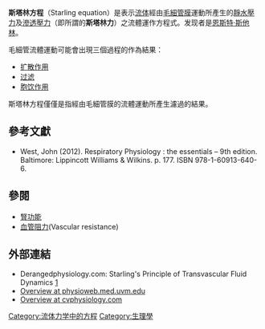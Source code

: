 '''斯塔林方程'''（Starling equation）是表示[[流体|流体]]經由[[微血管|毛細管膜]]運動所產生的[[流体静力学|靜水壓力]]及[[膠體滲透壓|滲透壓力]]（即所謂的'''斯塔林力'''）之流體運作方程式。发现者是[[恩斯特·斯他林|恩斯特·斯他林]]。

毛細管流體運動可能會出現三個過程的作為結果：
* [[扩散作用|扩散作用]]
* [[过滤|过滤]]
* [[胞饮作用|胞饮作用]]

斯塔林方程僅僅是指經由毛細管膜的流體運動所產生濾過的結果。<!--In the glomerular capillaries, there is a net fluid filtration of 125 ml/min (about 180 litres/day). In the rest of the body's capillaries, there is a total net transcapillary fluid movement of 20 ml/min (about 28.8 litres/day) as a result of filtration. This is several orders of magnitude lower than the total diffusional water flux at the capillary membrane, as that is about 80,000 litres/day{{citation needed|date=December 2012}}.

The Starling equation was formulated in 1896 by the British physiologist [[Ernest_Starling|Ernest Starling]], also known for the [[Frank–Starling_law_of_the_heart|Frank–Starling law of the heart]].-->
<!--
==方程==
[[Image:StarlingEquation.svg|thumb]]The Starling equation reads as follows:

:<math>\ J_v = K_\mathrm{f} ( [P_\mathrm{c} - P_\mathrm{i}] - \sigma[\pi_\mathrm{c} - \pi_\mathrm{i}] )</math><ref>{{cite book|last=West|first=John|title=Respiratory Physiology : the essentials – 9th edition|year=2012|publisher=Lippincott Williams & Wilkins|location=Baltimore|isbn=978-1-60913-640-6|page=177}}</ref>

where:{{anchor|variables}}

* <math> J_v </math> is the net fluid movement between compartments.
* <math> [P_\mathrm{c} - P_\mathrm{i}] - \sigma[\pi_\mathrm{c} - \pi_\mathrm{i}] </math> is the net driving force,
** ''P''<sub>c</sub> is the capillary [[hydrostatic_pressure|hydrostatic pressure]]
** ''P''<sub>i</sub> is the interstitial hydrostatic pressure
** ''π''<sub>c</sub> is the capillary [[oncotic_pressure|oncotic pressure]]
** ''π''<sub>i</sub> is the interstitial oncotic pressure
** ''K''<sub>f</sub> is the filtration coefficient – a proportionality constant
** ''σ'' is the reflection coefficient

By convention, outward force is defined as positive, and inward force is defined as negative.  The solution to the equation is known as the net filtration or net fluid movement (''J''<sub>''v''</sub>). If positive, fluid will tend to ''leave'' the capillary (filtration). If negative, fluid will tend to ''enter'' the capillary (absorption). This equation has a number of important physiologic implications, especially when pathologic processes grossly alter one or more of the variables. Note that previously it was believed that at steady state the arterial capillaries filter fluid and the venous capillaries reabsorb it, as shown by the diagram. Though many physiology textbooks still use this misconception, modern evidence shows that in most cases venular blood pressure exceeds the opposing pressure, thus maintaining a positive outward force. This indicates that capillaries are normally in a state of filtration along their entire length.<ref>Levick J.R., Introduction to Cardiovascular Physiology. Oxford Press, 2003, pp. 179–180.</ref>

Pressures are often measured in [[mmHg|millimetres of mercury]] (mmHg), and the filtration coefficient in millilitres per minute per millimetre of mercury (ml·min<sup>−1</sup>·mmHg<sup>−1</sup>).

In essence the equation says that the net filtration (''J''<sub>''v''</sub>) is proportional to the net driving force. The first four variables in the list above are the forces that contribute to the net driving force.

===濾過係數===
The '''filtration coefficient''' is the constant of proportionality. A high value indicates a highly water permeable capillary. A low value indicates a low capillary permeability.

The filtration coefficient is the product of two components:
* capillary surface area
* capillary hydraulic conductance

===反射係數===
The '''reflection coefficient''' (σ) is often thought of as a correction factor. The idea is that the difference in oncotic pressures contributes to the net driving force because most capillaries in the body are fairly impermeable to the large molecular weight proteins. (The term ''[[ultrafiltration|ultrafiltration]]'' is usually used to refer to this situation where the large molecules are retained by a semipermeable membrane but water and low molecular weight solutes can pass through the membrane).

Many body capillaries do have a small permeability to proteins (such as [[albumins|albumins]]). This small protein leakage has two important effects:
* The [[interstitial_fluid|interstitial fluid]] oncotic pressure is higher than it would otherwise be in that tissue
* Not all of the protein present is effective in retaining water so the ''effective capillary oncotic pressure'' is lower than the measured capillary oncotic pressure.

Both these effects decrease the contribution of the oncotic pressure gradient to the net driving force. The reflection coefficient (σ) is used to correct the magnitude of the measured gradient to 'correct for' the ineffectiveness of some of the oncotic pressure gradient. It can have a value from 0 up to 1.

* [[Glomerular_capillaries|Glomerular capillaries]] have a reflection coefficient close to 1 as normally no protein crosses into the glomerular filtrate.
* In contrast, [[hepatic_sinusoids|hepatic sinusoids]] have a low reflection coefficient as they are quite permeable to protein. This is advantageous because albumin is produced in [[hepatocytes|hepatocytes]] and can relatively freely pass from these cells into the blood in the sinusoids. The predominant pathway for albumin and other proteins to enter the circulation is via the lymph.

===近似值===
Following are approximated values for the variables in the equation for both arterioles and venules:

{| class="wikitable"
|-
!Location
!''P''<sub>c</sub> (mmHg)<ref name=boron>{{cite book |author=Boron, Walter F. |title=Medical Physiology: A Cellular And Molecular Approaoch |publisher=Elsevier/Saunders |location= |pages= |isbn=1-4160-2328-3 |oclc= |doi=}}</ref>
!''P''<sub>i</sub> (mmHg)<ref name=boron/>
!''σπ''<sub>c</sub> (mmHg)<ref name=boron/>
!''σπ''<sub>i</sub> (mmHg)<ref name=boron/>
|-
| [[arteriole|arteriolar]] end of [[capillary|capillary]] || +35 || −2 || +28 || +0.1 
|-
| [[venule|venular]] end of capillary || +15 || −2 || +28 || +3
|}
Some albumin escapes from the capillaries and enters the interstitial fluid where it would produce a flow of water equivalent to that produced by a hydrostatic pressure of +3 mmHg. Thus, the difference in protein concentration would produce a flow of fluid into the vessel at the venous end equivalent to 28 − 3 = 25 mmHg of hydrostatic pressure. The total oncotic pressure present at the venous end could be considered as +25 mmHg.

In the beginning (arteriolar end) of a [[capillary|capillary]], there is a net driving force (<math> [P_\mathrm{c} - P_\mathrm{i}] - \sigma[\pi_\mathrm{c} - \pi_\mathrm{i}]</math>) outwards from the capillary of +9 mmHg. In the end (venular end), on the other hand, there is a net driving force of −8 mmHg.

Assuming that the net driving force declines linearly, then there is a mean net driving force outwards from the capillary as a whole, which also results in that more fluid exits a capillary than re-enters it. The [[lymphatic_system|lymphatic system]] drains this excess.

==臨床應用價值==
The principles behind the equation are considered useful for explaining physiological phenomena happening at the capillary (e.g. the formation of edema), but the impossibility of easily measuring all six variables together in actual patients makes it more difficult to apply it in daily practice.{{Citation needed|date=April 2010}}

Research data has suggested that the Starling equation may not accurately reflect physiological processes at a capillary level, and that it needs to be modified to include the role of the [[glycocalyx|glycocalyx]].<ref>{{cite journal|last=Woodcock|first=T. E.|author2=Woodcock, T. M. |title=Revised Starling equation and the glycocalyx model of transvascular fluid exchange: an improved paradigm for prescribing intravenous fluid therapy|journal=British Journal of Anaesthesia|date=29 January 2012|volume=108|issue=3|pages=384–394|doi=10.1093/bja/aer515|pmid=22290457|url=http://bja.oxfordjournals.org/content/108/3/384}}</ref>
-->

==參考文獻==
{{refbegin}}
*West, John (2012). Respiratory Physiology : the essentials – 9th edition. Baltimore: Lippincott Williams & Wilkins. p. 177. ISBN 978-1-60913-640-6.
{{refend}}

==參閱==
* [[腎功能|腎功能]]
*[[血管阻力|血管阻力]](Vascular resistance)

==外部連結==
*Derangedphysiology.com: Starling's Principle of Transvascular Fluid Dynamics [http://www.derangedphysiology.com/main/core-topics-intensive-care/manipulation-fluids-and-electrolytes/Chapter%200.1.4/starlings-principle-transvascular-fluid-dynamics] {{Wayback|url=http://www.derangedphysiology.com/main/core-topics-intensive-care/manipulation-fluids-and-electrolytes/Chapter%200.1.4/starlings-principle-transvascular-fluid-dynamics |date=20191129015301 }}
* [http://physioweb.med.uvm.edu/bodyfluids/isf-plas.htm Overview at physioweb.med.uvm.edu] {{Wayback|url=http://physioweb.med.uvm.edu/bodyfluids/isf-plas.htm |date=20100625152553 }}
* [http://www.cvphysiology.com/Microcirculation/M012.htm Overview at cvphysiology.com] {{Wayback|url=http://www.cvphysiology.com/Microcirculation/M012.htm |date=20190414072726 }}

[[Category:流体力学中的方程|Category:流体力学中的方程]]
[[Category:生理學|Category:生理學]]